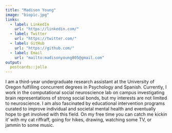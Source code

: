```yaml
---
title: "Madison Young"
image: "biopic.jpg"
links:
  - label: LinkedIn
    url: "https://linkedin.com/"
  - label: Twitter
    url: "https://twitter.com/"
  - label: GitHub
    url: "https://github.com/"
  - label: Email
    url: "mailto:madisonyoung805@gmail.com"
output:
  postcards::jolla
---
```

 
I am a third-year undergraduate research assistant at the University of Oregon fulfilling concurrent degrees in Psychology and Spanish. Currently, I work in the computational social neuroscience lab on campus investigating brain representations of strong social bonds, but my interests are not limited to neuroscience. I am also fascinated by educational intervention programs curated to improve individual and societal mental health and eventually hope to get involved with this field. On my free time you can catch me kickin it' with my cat riffraff, going for hikes, drawing, watching some TV, or jammin to some music.

